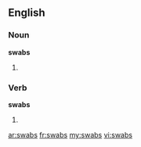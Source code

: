 ==English==

===Noun===
'''swabs'''

# {{plural of|swab}}

===Verb===
'''swabs'''

# {{third-person singular of|swab}}

[[ar:swabs]]
[[fr:swabs]]
[[my:swabs]]
[[vi:swabs]]